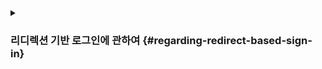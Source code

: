 <details>
<summary>

### 리디렉션 기반 로그인에 관하여 \{#regarding-redirect-based-sign-in}

</summary>

1. 이 인증 과정은 [OpenID Connect (OIDC)](https://openid.net/specs/openid-connect-core-1_0.html) 프로토콜을 따르며, Logto는 사용자 로그인을 보호하기 위해 엄격한 보안 조치를 시행합니다.
2. 여러 앱이 있는 경우, 동일한 아이덴티티 제공자 (Logto)를 사용할 수 있습니다. 사용자가 한 앱에 로그인하면, Logto는 사용자가 다른 앱에 접근할 때 자동으로 로그인 과정을 완료합니다.

리디렉션 기반 로그인에 대한 이론적 배경과 이점에 대해 더 알고 싶다면, [Logto 로그인 경험 설명](/concepts/sign-in-experience)을 참조하세요.

</details>
